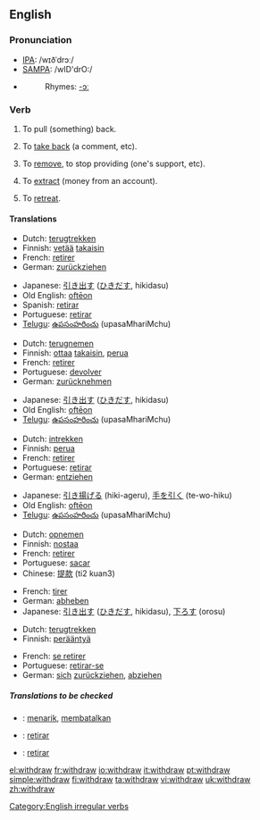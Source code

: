 ==English==

===Pronunciation===
*[[w:IPA|IPA]]: /wɪðˈdrɔː/
*[[w:SAMPA|SAMPA]]: /wID'drO:/
*{{audio|en-us-withdraw.ogg|Audio (US)}}
*:Rhymes: [[Rhymes:English:-ɔː|-ɔː]]

===Verb===
{{en-verb|withdraws|withdrawing|withdrew|withdrawn}}

# {{transitive}} To pull (something) back.
# {{transitive}} To [[take back]] (a comment, etc).
# {{transitive}} To [[remove]], to stop providing (one's support, etc).
# {{transitive}} To [[extract]] (money from an account).
# {{intransitive}} To [[retreat]].

====Translations====
{{trans-top|pull back}}
*Dutch: [[terugtrekken]]
*Finnish: [[vetää]] [[takaisin]]
*French: [[retirer]]
*German: [[zurückziehen]]
{{trans-mid}}
*Japanese: [[引き出す]] ([[ひきだす]], hikidasu)
*Old English: [[ofteon|oftēon]]
*Spanish: [[retirar]]
*Portuguese: [[retirar]]
*[[Telugu]]: [[ఉపసంహరించు]] (upasaMhariMchu)
{{trans-bottom}}

{{trans-top|take back}}
*Dutch: [[terugnemen]]
*Finnish: [[ottaa]] [[takaisin]], [[perua]]
*French: [[retirer]]
*Portuguese: [[devolver]]
*German: [[zurücknehmen]]
{{trans-mid}}
*Japanese: [[引き出す]] ([[ひきだす]], hikidasu)
*Old English: [[ofteon|oftēon]]
*[[Telugu]]: [[ఉపసంహరించు]] (upasaMhariMchu)
{{trans-bottom}}

{{trans-top|remove, stop providing}}
*Dutch: [[intrekken]]
*Finnish: [[perua]]
*French: [[retirer]]
*Portuguese: [[retirar]]
*German: [[entziehen]]
{{trans-mid}}
*Japanese: [[引き揚げる]] (hiki-ageru), [[手を引く]] (te-wo-hiku)
*Old English: [[ofteon|oftēon]]
*[[Telugu]]: [[ఉపసంహరించు]] (upasaMhariMchu)
{{trans-bottom}}

{{trans-top|extract (money from an account)}}
*Dutch: [[opnemen]]
*Finnish: [[nostaa]]
*French: [[retirer]]
*Portuguese: [[sacar]]
*Chinese: [[提款]] (ti2 kuan3)
{{trans-mid}}
*French: [[tirer]]
*German: [[abheben]]
*Japanese: [[引き出す]] ([[ひきだす]], hikidasu), [[下ろす]] (orosu)
{{trans-bottom}}

{{trans-top|retreat}}
*Dutch: [[terugtrekken]]
*Finnish: [[perääntyä]]
{{trans-mid}}
*French: [[se retirer]]
*Portuguese: [[retirar-se]]
*German: [[sich]] [[zurückziehen]], [[abziehen]]
{{trans-bottom}}

{{rfc-header|ttbc}}

=====Translations to be checked=====
{{checktrans}}
*{{ttbc|Indonesian}}: [[tarik|menarik]], [[batal|membatalkan]]
*{{ttbc|Spanish}}: [[retirar]]
*{{ttbc|Portuguese}}: [[retirar]]

[[Category:English irregular verbs]]

[[el:withdraw]]
[[fr:withdraw]]
[[io:withdraw]]
[[it:withdraw]]
[[pt:withdraw]]
[[simple:withdraw]]
[[fi:withdraw]]
[[ta:withdraw]]
[[vi:withdraw]]
[[uk:withdraw]]
[[zh:withdraw]]